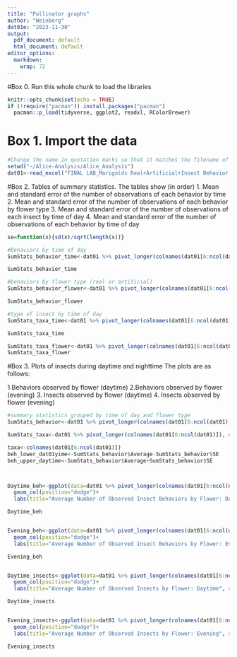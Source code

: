 ```yaml
---
title: "Pollinator graphs"
author: "Weinberg"
dat01e: "2023-11-30"
output:
  pdf_document: default
  html_document: default
editor_options: 
  markdown: 
    wrap: 72
---
```


#Box 0. Run this whole chunk to load the libraries

```r
knitr::opts_chunk$set(echo = TRUE)
if (!require("pacman")) install.packages("pacman")
  pacman::p_load(tidyverse, ggplot2, readxl, RColorBrewer)
```

# Box 1. Import the data


```r
#Change the name in quotation marks so that it matches the filename of your datasheet EXACTLY
setwd("~/Alice-Analysis/Alice_Analysis")
dat01<-read_excel("FINAL LAB_Marigolds Real+Artificial+Insect Behavior data.xlsx")

```
#Box 2.
Tables of summary statistics. The tables show (in order)
1. Mean and standard error of the number of observations of each behavior by time
2. Mean and standard error of the number of observations of each behavior by flower type
3. Mean and standard error of the number of observations of each insect by time of day
4. Mean and standard error of the number of observations of each behavior by time of day


```r
se=function(x){sd(x)/sqrt(length(x))}

#Behaviors by time of day
SumStats_behavior_time<-dat01 %>% pivot_longer(colnames(dat01[6:ncol(dat01)]), names_to="Insect", values_to="Observations") %>% group_by(Time, Behavior) %>% summarise(Average=mean(Observations), SE=se(Observations))

SumStats_behavior_time

#behaviors by flower type (real or artificial)
SumStats_behavior_flower<-dat01 %>% pivot_longer(colnames(dat01[6:ncol(dat01)]), names_to="Insect", values_to="Observations") %>% group_by(Flower, Behavior) %>% summarise(Average=mean(Observations), SE=se(Observations))

SumStats_behavior_flower

#type of insect by time of day
SumStats_taxa_time<-dat01 %>% pivot_longer(colnames(dat01[6:ncol(dat01)]), names_to="Insect", values_to="Observations") %>% group_by(Time, Insect) %>% summarise(Average=mean(Observations), SE=se(Observations))

SumStats_taxa_time

SumStats_taxa_flower<-dat01 %>% pivot_longer(colnames(dat01[6:ncol(dat01)]), names_to="Insect", values_to="Observations") %>% group_by(Flower, Insect) %>% summarise(Average=mean(Observations), SE=se(Observations))
SumStats_taxa_flower
```

#Box 3. Plots of insects during daytime and nighttime
The plots are as follows:

1.Behaviors observed by flower (daytime)
2.Behaviors observed by flower (evening)
3. Insects observed by flower (daytime)
4. Insects observed by flower (evening)


```r
#summary statistics grouped by time of day and flower type
SumStats_behavior<-dat01 %>% pivot_longer(colnames(dat01[6:ncol(dat01)]), names_to="Insect", values_to="Observations") %>% group_by(Flower, Time, Behavior) %>% summarise(Average=mean(Observations), SE=se(Observations))

SumStats_taxa<-dat01 %>% pivot_longer(colnames(dat01[6:ncol(dat01)]), names_to="Insect", values_to="Observations") %>% group_by(Flower, Time, Insect) %>% summarise(Average=mean(Observations), SE=se(Observations))

taxa<-colnames(dat01[6:ncol(dat01)])
beh_lower_dat01yime<-SumStats_behavior$Average-SumStats_behavior$SE
beh_upper_daytime<-SumStats_behavior$Average+SumStats_behavior$SE



Daytime_beh<-ggplot(data=dat01 %>% pivot_longer(colnames(dat01[6:ncol(dat01)]), names_to="Insect", values_to="Observations") %>% group_by(Flower, Behavior) %>% filter(Time=="Day") %>% summarise(Average=mean(Observations), SE=se(Observations)), aes(x=Flower, y=Average, fill=Behavior))+
  geom_col(position="dodge")+
  labs(title="Average Number of Observed Insect Behaviors by Flower: Daytime", x="Flower Type", y="Average Number of Observations") 

Daytime_beh


Evening_beh<-ggplot(data=dat01 %>% pivot_longer(colnames(dat01[6:ncol(dat01)]), names_to="Insect", values_to="Observations") %>% group_by(Flower, Behavior) %>% filter(Time=="Evening") %>% summarise(Average=mean(Observations), SE=se(Observations)), aes(x=Flower, y=Average, fill=Behavior))+
  geom_col(position="dodge")+
  labs(title="Average Number of Observed Insect Behaviors by Flower: Evening", x="Flower Type", y="Average Number of Observations") 

Evening_beh


Daytime_insects<-ggplot(data=dat01 %>% pivot_longer(colnames(dat01[6:ncol(dat01)]), names_to="Insect", values_to="Observations") %>% group_by(Flower, Insect) %>% filter(Time=="Day") %>% summarise(Average=mean(Observations), SE=se(Observations)), aes(x=Flower, y=Average, fill=Insect))+
  geom_col(position="dodge")+
  labs(title="Average Number of Observed Insects by Flower: Daytime", x="Flower Type", y="Average Number of Observations") 

Daytime_insects


Evening_insects<-ggplot(data=dat01 %>% pivot_longer(colnames(dat01[6:ncol(dat01)]), names_to="Insect", values_to="Observations") %>% group_by(Flower, Insect) %>% filter(Time=="Evening") %>% summarise(Average=mean(Observations), SE=se(Observations)), aes(x=Flower, y=Average, fill=Insect))+
  geom_col(position="dodge")+
  labs(title="Average Number of Observed Insects by Flower: Evening", x="Flower Type", y="Average Number of Observations") 

Evening_insects
```



